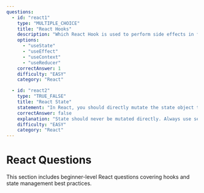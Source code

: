 ```yaml
---
questions:
  - id: "react1"
    type: "MULTIPLE_CHOICE"
    title: "React Hooks"
    description: "Which React Hook is used to perform side effects in functional components?"
    options:
      - "useState"
      - "useEffect"
      - "useContext"
      - "useReducer"
    correctAnswer: 1
    difficulty: "EASY"
    category: "React"

  - id: "react2"
    type: "TRUE_FALSE"
    title: "React State"
    statement: "In React, you should directly mutate the state object to update component state."
    correctAnswer: false
    explanation: "State should never be mutated directly. Always use setState or the state setter function from useState to update state."
    difficulty: "EASY"
    category: "React"
---
```


# React Questions
This section includes beginner-level React questions covering hooks and state management best practices.
